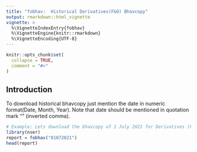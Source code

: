 ```yaml
---
title: "fobhav:  Historical Derivatives(F&O) Bhavcopy"
output: rmarkdown::html_vignette
vignette: >
  %\VignetteIndexEntry{fobhav}
  %\VignetteEngine{knitr::rmarkdown}
  %\VignetteEncoding{UTF-8}
---
```


```r
knitr::opts_chunk$set(
  collapse = TRUE,
  comment = "#>"
)
```

## Introduction 

To download historical bhavcopy just mention the date in numeric format(Date, Month, Year). Note that date should be mentioned 
in quotation mark "" (inverted comma). 

```r
# Example: Lets download the bhavcopy of 1 July 2021 for Derivatives (F&O). 
library(nser)
report = fobhav("01072021")
head(report)
```
